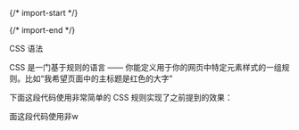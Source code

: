
{/* import-start */}
  
{/* import-end */}
   
<STitle>
CSS 语法
</STitle>

CSS 是一门基于规则的语言 —— 你能定义用于你的网页中特定元素样式的一组规则。比如“我希望页面中的主标题是红色的大字”

下面这段代码使用非常简单的 CSS 规则实现了之前提到的效果：

面这段代码使用非w
